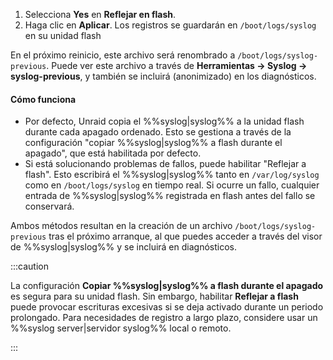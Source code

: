 1. Selecciona **Yes** en **Reflejar en flash**.
2. Haga clic en **Aplicar**. Los registros se guardarán en `/boot/logs/syslog` en su unidad flash

En el próximo reinicio, este archivo será renombrado a `/boot/logs/syslog-previous`. Puede ver este archivo a través de **Herramientas → Syslog → syslog-previous**, y también se incluirá (anonimizado) en los diagnósticos.

<h4>Cómo funciona</h4>

- Por defecto, Unraid copia el %%syslog|syslog%% a la unidad flash durante cada apagado ordenado. Esto se gestiona a través de la configuración "copiar %%syslog|syslog%% a flash durante el apagado", que está habilitada por defecto.
- Si está solucionando problemas de fallos, puede habilitar "Reflejar a flash". Esto escribirá el %%syslog|syslog%% tanto en `/var/log/syslog` como en `/boot/logs/syslog` en tiempo real. Si ocurre un fallo, cualquier entrada de %%syslog|syslog%% registrada en flash antes del fallo se conservará.

Ambos métodos resultan en la creación de un archivo `/boot/logs/syslog-previous` tras el próximo arranque, al que puedes acceder a través del visor de %%syslog|syslog%% y se incluirá en diagnósticos.

:::caution

La configuración **Copiar %%syslog|syslog%% a flash durante el apagado** es segura para su unidad flash. Sin embargo, habilitar **Reflejar a flash** puede provocar escrituras excesivas si se deja activado durante un periodo prolongado. Para necesidades de registro a largo plazo, considere usar un %%syslog server|servidor syslog%% local o remoto.

:::

